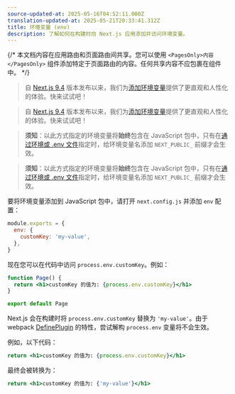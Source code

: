 ```yaml
---
source-updated-at: 2025-05-16T04:52:11.000Z
translation-updated-at: 2025-05-21T20:33:41.312Z
title: 环境变量 (env)
description: 了解如何在构建时向 Next.js 应用添加并访问环境变量。
---
```


{/* 本文档内容在应用路由和页面路由间共享。您可以使用 `<PagesOnly>内容</PagesOnly>` 组件添加特定于页面路由的内容。任何共享内容不应包裹在组件中。 */}

<AppOnly>

> 自 [Next.js 9.4](https://nextjs.org/blog/next-9-4) 版本发布以来，我们为[添加环境变量](/docs/app/building-your-application/configuring/environment-variables)提供了更直观和人性化的体验。快来试试吧！

</AppOnly>

<PagesOnly>

> 自 [Next.js 9.4](https://nextjs.org/blog/next-9-4) 版本发布以来，我们为[添加环境变量](/docs/pages/building-your-application/configuring/environment-variables)提供了更直观和人性化的体验。快来试试吧！

</PagesOnly>

<AppOnly>

> **须知**：以此方式指定的环境变量将**始终**包含在 JavaScript 包中，只有在[通过环境或 .env 文件](/docs/app/building-your-application/configuring/environment-variables)指定时，给环境变量名添加 `NEXT_PUBLIC_` 前缀才会生效。

</AppOnly>

<PagesOnly>

> **须知**：以此方式指定的环境变量将**始终**包含在 JavaScript 包中，只有在[通过环境或 .env 文件](/docs/pages/building-your-application/configuring/environment-variables)指定时，给环境变量名添加 `NEXT_PUBLIC_` 前缀才会生效。

</PagesOnly>

要将环境变量添加到 JavaScript 包中，请打开 `next.config.js` 并添加 `env` 配置：

```js filename="next.config.js"
module.exports = {
  env: {
    customKey: 'my-value',
  },
}
```

现在您可以在代码中访问 `process.env.customKey`。例如：

```jsx
function Page() {
  return <h1>customKey 的值为: {process.env.customKey}</h1>
}

export default Page
```

Next.js 会在构建时将 `process.env.customKey` 替换为 `'my-value'`。由于 webpack [DefinePlugin](https://webpack.js.org/plugins/define-plugin/) 的特性，尝试解构 `process.env` 变量将不会生效。

例如，以下代码：

```jsx
return <h1>customKey 的值为: {process.env.customKey}</h1>
```

最终会被转换为：

```jsx
return <h1>customKey 的值为: {'my-value'}</h1>
```